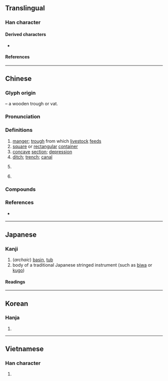 {{character info}}
==Translingual==

===Han character===
{{Han char|rn=75|rad=木|as=11|sn=15|four=45966|canj=DTWA|ids=⿰木曹}}

====Derived characters====
* {{l|mul|[[𨘨]]}}

====References====
{{Han ref|kx=0548.140|dkj=15393|dj=0935.300|hdz=21275.120|uh=69FD}}

----

==Chinese==
{{zh-forms}}
{{zh-wp}}

===Glyph origin===
{{Han etym}}
{{Han compound|木|t1=wood|曹|ls=psc|c1=s|c2=p}} – a wooden trough or vat.

===Pronunciation===
{{zh-pron
|m=cáo,er=y
|m-s=
|c=cou4
|c-t=
|g=
|h=pfs=
|j=
|mb=
|md=
|mn=chô/qz:chô͘
|mn_note=chô͘ - literary; chô - vernacular (Quanzhou)
|mn-t=
|w=
|x=
|mc=y
|oc=y
|ma=Zh-cáo.ogg
|cat=n,cl
}}

===Definitions===
{{zh-hanzi}}

# [[manger]]; [[trough]] from which [[livestock]] [[feed]]s
# [[square]] or [[rectangular]] [[container]]
# [[concave]] [[section]]; [[depression]]
# [[ditch]]; [[trench]]; [[canal]]
# {{lb|zh|dialectal}} {{zh-classifier|[[door]]s, [[window]]s or anything that [[partition]]s a [[room]]}}
# {{lb|zh|dialectal}} {{zh-classifier|[[period]] of [[pig]] [[raising]] from buying in to selling out}}

===Compounds===
{{zh-der|倒槽|凹槽|吐槽|槽刨|槽坊|槽子|槽寶|槽櫪|槽牙|槽瓦|槽碓|槽糕|槽縫|槽船|槽車|槽道|槽鋼|槽鐵|槽頭|槽齒|水槽|河槽|浴槽|溜槽|胸槽|跳槽|鍵槽|食槽|飼槽|馬槽|雙槽門|臥槽|臥槽馬|三馬同槽|平槽|後槽|優地槽|水落歸槽|槽化|槽兒|挑槽|當槽|搗槽|杏仁槽|淚槽|沒槽道|機槽|檀槽|貯氣槽|齒槽|骨槽風|護槽|走水槽|背槽拋糞|落槽}}

===References===
* {{qualifier|Min Nan}} {{thcwd|11143}}

----

==Japanese==

===Kanji===
{{ja-kanji|grade=c|rs=木11}}

# (''archaic'') [[basin]], [[tub]]
# body of a traditional Japanese stringed instrument (such as [[biwa]] or [[kugo]])

====Readings====
{{ja-readings
|goon=ぞう
|kanon=そう
|kun=かいばおけ-, おけ-
}}

----

==Korean==

===Hanja===
{{ko-hanja|hangeul=조|eumhun=|rv=jo|mr=cho|y=co}}

# {{rfdef|ko|sort=木11}}

----

==Vietnamese==

===Han character===
{{vi-hantu|tàu|rs=木11}}

# {{rfdef|vi|sort=木11}}